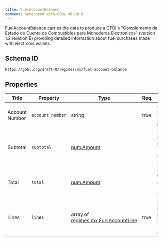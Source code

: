 ```yaml
---
title: FuelAccountBalance
comment: Generated with GOBL v0.60.0
---
```


FuelAccountBalance carries the data to produce a CFDI's "Complemento de Estado de Cuenta de Combustibles para Monederos Electrónicos" (version 1.2 revision B) providing detailed information about fuel purchases made with electronic wallets.

## Schema ID

`https://gobl.org/draft-0/regimes/mx/fuel-account-balance`

## Properties

| Title          | Property         | Type                                                                         | Req. | Description                                                                        |
|----------------|------------------|------------------------------------------------------------------------------|------|------------------------------------------------------------------------------------|
| Account Number | `account_number` | string                                                                       | true | Customer's account number (maps to `NumeroDeCuenta`).                              |
| Subtotal       | `subtotal`       | [num.Amount](/draft-0/num/amount)                                            |      | Sum of all line totals (i.e. taxes not included) (calculated, maps to `SubTotal`). |
| Total          | `total`          | [num.Amount](/draft-0/num/amount)                                            |      | Grand total after taxes have been applied (calculated, maps to `Total`).           |
| Lines          | `lines`          | array of [regimes.mx.FuelAccountLine](/draft-0/regimes/mx/fuel_account_line) | true | List of fuel purchases made with the customer's e-wallets (maps to `Conceptos`).   |

